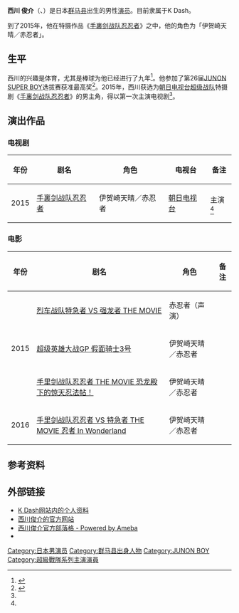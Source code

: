 {{Infobox person
| name            = 西川 俊介
| image           = 
| caption         = 
| native_name     = 西川 俊介
| native_name_lang = ja
| birth_name      = 
| birth_date      = {{Birth date and age|1994|4|4}}
| birth_place     = {{JPN}}[[群马县|群马县]]
| death_date      = 
| occupation      = 演员
| death_place     = 
| spouse          = 
| height          = {{height|m=1.78}}
| alias           = 
| website         = 
}}

'''西川 俊介'''（{{lang-ja|にしかわ しゅんすけ}}、{{bd|1994年|4月4日|catIdx=Nishikawa Shunsuke}}）是日本[[群马县|群马县]]出生的男性[[演员|演员]]。目前隶属于K Dash。

到了2015年，他在特摄作品《[[手裏剑战队忍忍者|手裏剑战队忍忍者]]》之中，他的角色为「伊贺崎天晴／赤忍者」。

==生平==
西川的兴趣是体育，尤其是棒球为他已经进行了九年<ref>{{cite web|url=http://newclassic.jp/19899|title=俳優・西川俊介のプロフィール The New Classic（2015年2月16日）|accessdate=2015年6月19日|deadurl=yes|archiveurl=https://web.archive.org/web/20150520124339/http://newclassic.jp/19899|archivedate=2015年5月20日}}</ref>。他参加了第26届[[JUNON_SUPER_BOY|JUNON SUPER BOY]]选拔赛获准最高奖<ref name="Web The Television">{{cite web|url=http://thetv.jp/news_detail/53758/|title="忍びなれども忍ばない!"今度のスーパー戦隊シリーズは忍者ヒーロー「手裏剣戦隊ニンニンジャー」" Web The Television（2014年12月26日）|accessdate=2015年6月19日|archive-date=2015年6月26日|archive-url=https://web.archive.org/web/20150626151301/http://thetv.jp/news_detail/53758/|dead-url=no}}</ref>。2015年，西川获选为[[朝日电视台|朝日电视台]][[超级战队|超级战队]]特摄剧《[[手裏剑战队忍忍者|手裏剑战队忍忍者]]》的男主角，得以第一次主演电视剧<ref name="Web The Television"/>。

==演出作品==
===电视剧===
{| class="wikitable"
|-
! 年份
! 剧名
! 角色
! 电视台
! 备注
|-
| 2015 || [[手裏剑战队忍忍者|手裏剑战队忍忍者]] || 伊贺崎天晴／赤忍者 || [[朝日电视台|朝日电视台]] || 主演<ref name="Web The Television"/>
|}

===电影===
{| class="wikitable"
|-
! 年份
! 剧名
! 角色
! 备注
|-
|rowspan="3"| 2015 || [[烈车战队特急者_VS_强龙者_THE_MOVIE|烈车战队特急者 VS 强龙者 THE MOVIE]] || 赤忍者（声演） ||
|-
|[[超级英雄大战GP_假面骑士3号|超级英雄大战GP 假面骑士3号]] || 伊贺崎天晴／赤忍者 ||
|-
|[[手里剑战队忍忍者_THE_MOVIE_恐龙殿下的惊天忍法帖！|手里剑战队忍忍者 THE MOVIE 恐龙殿下的惊天忍法帖！]] || 伊贺崎天晴／赤忍者 ||
|-
| 2016 || [[手里剑战队忍忍者_VS_特急者_THE_MOVIE_忍者_In_Wonderland|手里剑战队忍忍者 VS 特急者 THE MOVIE 忍者 In Wonderland]] || 伊贺崎天晴／赤忍者 ||
|}

==参考资料==
{{reflist}}

==外部链接==
* [http://www.kdash.jp/kdash/profile/nishikawa/ K Dash网站内的个人资料] {{Wayback|url=http://www.kdash.jp/kdash/profile/nishikawa/ |date=20200224222041 }} {{ja icon}}
* [https://web.archive.org/web/20150505011505/http://nishikawa-shunsuke.jp/ 西川俊介的官方网站] {{ja icon}}
* [http://ameblo.jp/shunsuke-nishikawa/ 西川俊介官方部落格 - Powered by Ameba] {{Wayback|url=http://ameblo.jp/shunsuke-nishikawa/ |date=20190417090529 }} {{ja icon}}
* {{Twitter|shunsuke_0404}}

{{start box}}
{{succession box|[[志尊淳|志尊淳]]<br />（[[烈車戰隊特急者|烈車戰隊特急者]]）|[[中尾暢樹|中尾暢樹]]<br />（[[動物戰隊獸王者|動物戰隊獸王者]]）|日本[[超級戰隊系列|超級戰隊系列]]紅色戰士演員<br />[[手裏劍戰隊忍忍者|手裏劍戰隊忍忍者]]|同期：[[笹野高史|笹野高史]]、[[矢柴俊博|矢柴俊博]]、[[石川樹|石川樹]]<br />2015年2月22日-2016年2月7日}}
{{end box}}

{{超級戰隊系列主演演員}}

{{DEFAULTSORT:Nishikawa, Shunsuke}}
[[Category:日本男演员|Category:日本男演员]]
[[Category:群马县出身人物|Category:群马县出身人物]]
[[Category:JUNON_BOY|Category:JUNON BOY]]
[[Category:超級戰隊系列主演演員|Category:超級戰隊系列主演演員]]